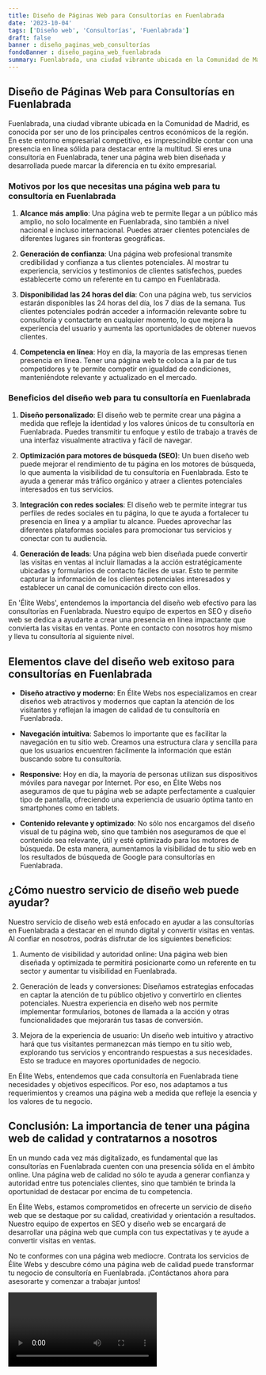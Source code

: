 ```yaml
---
title: Diseño de Páginas Web para Consultorías en Fuenlabrada
date: '2023-10-04'
tags: ['Diseño web', 'Consultorías', 'Fuenlabrada']
draft: false
banner : diseño_paginas_web_consultorías
fondoBanner : diseño_pagina_web_fuenlabrada
summary: Fuenlabrada, una ciudad vibrante ubicada en la Comunidad de Madrid, es conocida por ser uno de los principales centros económicos de la región. En este entorno empresarial competitivo, es imprescindible contar con una presencia en línea sólida para destacar entre la multitud. Si eres una consultoría en Fuenlabrada, tener una página web bien diseñada y desarrollada puede marcar la diferencia en tu éxito empresarial.
---
```


## Diseño de Páginas Web para Consultorías en Fuenlabrada

Fuenlabrada, una ciudad vibrante ubicada en la Comunidad de Madrid, es conocida por ser uno de los principales centros económicos de la región. En este entorno empresarial competitivo, es imprescindible contar con una presencia en línea sólida para destacar entre la multitud. Si eres una consultoría en Fuenlabrada, tener una página web bien diseñada y desarrollada puede marcar la diferencia en tu éxito empresarial.

### Motivos por los que necesitas una página web para tu consultoría en Fuenlabrada

1. **Alcance más amplio**: Una página web te permite llegar a un público más amplio, no solo localmente en Fuenlabrada, sino también a nivel nacional e incluso internacional. Puedes atraer clientes potenciales de diferentes lugares sin fronteras geográficas.

2. **Generación de confianza**: Una página web profesional transmite credibilidad y confianza a tus clientes potenciales. Al mostrar tu experiencia, servicios y testimonios de clientes satisfechos, puedes establecerte como un referente en tu campo en Fuenlabrada.

3. **Disponibilidad las 24 horas del día**: Con una página web, tus servicios estarán disponibles las 24 horas del día, los 7 días de la semana. Tus clientes potenciales podrán acceder a información relevante sobre tu consultoría y contactarte en cualquier momento, lo que mejora la experiencia del usuario y aumenta las oportunidades de obtener nuevos clientes.

4. **Competencia en línea**: Hoy en día, la mayoría de las empresas tienen presencia en línea. Tener una página web te coloca a la par de tus competidores y te permite competir en igualdad de condiciones, manteniéndote relevante y actualizado en el mercado.

### Beneficios del diseño web para tu consultoría en Fuenlabrada

1. **Diseño personalizado**: El diseño web te permite crear una página a medida que refleje la identidad y los valores únicos de tu consultoría en Fuenlabrada. Puedes transmitir tu enfoque y estilo de trabajo a través de una interfaz visualmente atractiva y fácil de navegar.

2. **Optimización para motores de búsqueda (SEO)**: Un buen diseño web puede mejorar el rendimiento de tu página en los motores de búsqueda, lo que aumenta la visibilidad de tu consultoría en Fuenlabrada. Esto te ayuda a generar más tráfico orgánico y atraer a clientes potenciales interesados en tus servicios.

3. **Integración con redes sociales**: El diseño web te permite integrar tus perfiles de redes sociales en tu página, lo que te ayuda a fortalecer tu presencia en línea y a ampliar tu alcance. Puedes aprovechar las diferentes plataformas sociales para promocionar tus servicios y conectar con tu audiencia.

4. **Generación de leads**: Una página web bien diseñada puede convertir las visitas en ventas al incluir llamadas a la acción estratégicamente ubicadas y formularios de contacto fáciles de usar. Esto te permite capturar la información de los clientes potenciales interesados y establecer un canal de comunicación directo con ellos.

En 'Élite Webs', entendemos la importancia del diseño web efectivo para las consultorías en Fuenlabrada. Nuestro equipo de expertos en SEO y diseño web se dedica a ayudarte a crear una presencia en línea impactante que convierta las visitas en ventas. Ponte en contacto con nosotros hoy mismo y lleva tu consultoría al siguiente nivel.

<GifSeo />

<Cta />

## Elementos clave del diseño web exitoso para consultorías en Fuenlabrada

- **Diseño atractivo y moderno**: En Élite Webs nos especializamos en crear diseños web atractivos y modernos que captan la atención de los visitantes y reflejan la imagen de calidad de tu consultoría en Fuenlabrada.

- **Navegación intuitiva**: Sabemos lo importante que es facilitar la navegación en tu sitio web. Creamos una estructura clara y sencilla para que los usuarios encuentren fácilmente la información que están buscando sobre tu consultoría.

- **Responsive**: Hoy en día, la mayoría de personas utilizan sus dispositivos móviles para navegar por Internet. Por eso, en Élite Webs nos aseguramos de que tu página web se adapte perfectamente a cualquier tipo de pantalla, ofreciendo una experiencia de usuario óptima tanto en smartphones como en tablets.

- **Contenido relevante y optimizado**: No sólo nos encargamos del diseño visual de tu página web, sino que también nos aseguramos de que el contenido sea relevante, útil y esté optimizado para los motores de búsqueda. De esta manera, aumentamos la visibilidad de tu sitio web en los resultados de búsqueda de Google para consultorías en Fuenlabrada.

## ¿Cómo nuestro servicio de diseño web puede ayudar?

Nuestro servicio de diseño web está enfocado en ayudar a las consultorías en Fuenlabrada a destacar en el mundo digital y convertir visitas en ventas. Al confiar en nosotros, podrás disfrutar de los siguientes beneficios:

1. Aumento de visibilidad y autoridad online: Una página web bien diseñada y optimizada te permitirá posicionarte como un referente en tu sector y aumentar tu visibilidad en Fuenlabrada.

2. Generación de leads y conversiones: Diseñamos estrategias enfocadas en captar la atención de tu público objetivo y convertirlo en clientes potenciales. Nuestra experiencia en diseño web nos permite implementar formularios, botones de llamada a la acción y otras funcionalidades que mejorarán tus tasas de conversión.

3. Mejora de la experiencia de usuario: Un diseño web intuitivo y atractivo hará que tus visitantes permanezcan más tiempo en tu sitio web, explorando tus servicios y encontrando respuestas a sus necesidades. Esto se traduce en mayores oportunidades de negocio.

En Élite Webs, entendemos que cada consultoría en Fuenlabrada tiene necesidades y objetivos específicos. Por eso, nos adaptamos a tus requerimientos y creamos una página web a medida que refleje la esencia y los valores de tu negocio.

## Conclusión: La importancia de tener una página web de calidad y contratarnos a nosotros

En un mundo cada vez más digitalizado, es fundamental que las consultorías en Fuenlabrada cuenten con una presencia sólida en el ámbito online. Una página web de calidad no sólo te ayuda a generar confianza y autoridad entre tus potenciales clientes, sino que también te brinda la oportunidad de destacar por encima de tu competencia.

En Élite Webs, estamos comprometidos en ofrecerte un servicio de diseño web que se destaque por su calidad, creatividad y orientación a resultados. Nuestro equipo de expertos en SEO y diseño web se encargará de desarrollar una página web que cumpla con tus expectativas y te ayude a convertir visitas en ventas.

No te conformes con una página web mediocre. Contrata los servicios de Élite Webs y descubre cómo una página web de calidad puede transformar tu negocio de consultoría en Fuenlabrada. ¡Contáctanos ahora para asesorarte y comenzar a trabajar juntos!

<Video />

<CtaBot job='Consultorías' city='Fuenlabrada'/>

<Gmaps query='Fuenlabrada+españa+maps' />